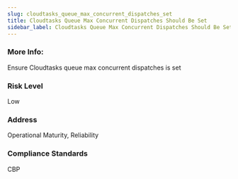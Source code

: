 ```yaml
---
slug: cloudtasks_queue_max_concurrent_dispatches_set
title: Cloudtasks Queue Max Concurrent Dispatches Should Be Set
sidebar_label: Cloudtasks Queue Max Concurrent Dispatches Should Be Set
---
```


### More Info:

Ensure Cloudtasks queue max concurrent dispatches is set

### Risk Level

Low

### Address

Operational Maturity, Reliability

### Compliance Standards

CBP

